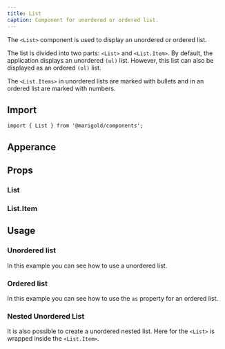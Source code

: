 ```yaml
---
title: List
caption: Component for unordered or ordered list.
---
```


The `<List>` component is used to display an unordered or ordered list.

The list is divided into two parts: `<List>` and `<List.Item>`.
By default, the application displays an unordered `(ul)` list. However, this list can also be displayed as an ordered `(ol)` list.

The `<List.Items>` in unordered lists are marked with bullets and in an ordered list are marked with numbers.

## Import

```tsx
import { List } from '@marigold/components';
```

## Apperance

<AppearanceTable component={title} />

## Props

### List

<PropsTable component={title} />

### List.Item

<PropsTable componentFile="ListItem.tsx" />

## Usage

### Unordered list

In this example you can see how to use a unordered list.

<ComponentDemo file="./simple-list.demo.tsx" />

### Ordered list

In this example you can see how to use the `as` property for an ordered list.

<ComponentDemo file="./list-ordered.demo.tsx" />

### Nested Unordered List

It is also possible to create a unordered nested list. Here for the `<List>` is wrapped inside the `<List.Item>`.

<ComponentDemo file="./list-unorded-stacked.demo.tsx" />
